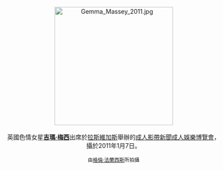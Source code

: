 <center>
[[File:Gemma_Massey_2011.jpg|275px]]
<br><br>
英國色情女星'''[[吉瑪·梅西|吉瑪·梅西]]'''出席於[[拉斯維加斯|拉斯維加斯]]舉辦的[[成人影帶新聞成人娛樂博覽會|成人影帶新聞成人娛樂博覽會]]，攝於2011年1月7日。
<p>
<small>由[[:en:User:Toglenn|格倫·法蘭西斯]]所拍攝</small>
</center>